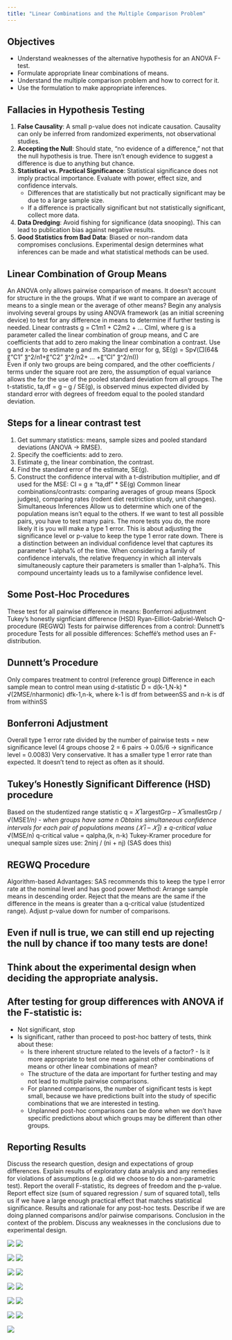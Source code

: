 ```yaml
---
title: "Linear Combinations and the Multiple Comparison Problem"
---
```


## Objectives
- Understand weaknesses of the alternative hypothesis for an ANOVA F-test.
- Formulate appropriate linear combinations of means.
- Understand the multiple comparison problem and how to correct for it.
- Use the formulation to make appropriate inferences.


## Fallacies in Hypothesis Testing
1. **False Causality**: A small p-value does not indicate causation. Causality can only be inferred from randomized experiments, not observational studies.
2. **Accepting the Null**: Should state, “no evidence of a difference,” not that the null hypothesis is true. There isn't enough evidence to suggest a difference is due to anything but chance. 
3. **Statistical vs. Practical Significance**: Statistical significance does not imply practical importance. Evaluate with power, effect size, and confidence intervals.  
   - Differences that are statistically but not practically significant may be due to a large sample size.  
   - If a difference is practically significant but not statistically significant, collect more data.
4. **Data Dredging**: Avoid fishing for significance (data snooping). This can lead to publication bias against negative results.
5. **Good Statistics from Bad Data**: Biased or non-random data compromises conclusions. Experimental design determines what inferences can be made and what statistical methods can be used.


## Linear Combination of Group Means
An ANOVA only allows pairwise comparison of means. It doesn’t account for structure in the the groups. What if we want to compare an average of means to a single mean or the average of other means?
Begin any analysis involving several groups by using ANOVA framework (as an initial screening device) to test for any difference in means to determine if further testing is needed.
Linear contrasts
g = C1m1 + C2m2 + … CImI, where g is a parameter called the linear combination of group means, and C are coefficients that add to zero making the linear combination a contrast.
Use g and x-bar to estimate g and m.
Standard error for g, SE(g) = Sp√(□(64&〖"C1" 〗^2/n1+〖"C2" 〗^2/n2+ … +〖"CI" 〗^2/nI))  
Even if only two groups are being compared, and the other coefficients / terms under the square root are zero, the assumption of equal variance allows the for the use of the pooled standard deviation from all groups.
The t-statistic, ta,df = g – g / SE(g), is observed minus expected divided by standard error with degrees of freedom equal to the pooled standard deviation.


## Steps for a linear contrast test
1. Get summary statistics: means, sample sizes and pooled standard deviations (ANOVA -> RMSE).
2. Specify the coefficients: add to zero.
3. Estimate g, the linear combination, the contrast.
4. Find the standard error of the estimate, SE(g).
5. Construct the confidence interval with a t-distribution multiplier, and df used for the MSE: CI = g ± "ta,df" * SE(g)
Common linear combinations/contrasts: comparing averages of group means (Spock judges), comparing rates (rodent diet restriction study, unit changes).
Simultaneous Inferences
Allow us to determine which one of the population means isn’t equal to the others. If we want to test all possible pairs, you have to test many pairs. The more tests you do, the more likely it is you will make a type 1 error.
This is about adjusting the significance level or p-value to keep the type 1 error rate down.
There is a distinction between an individual confidence level that captures its parameter 1-alpha% of the time. When considering a family of confidence intervals, the relative frequency in which all intervals simultaneously capture their parameters is smaller than 1-alpha%. This compound uncertainty leads us to a familywise confidence level.


## Some Post-Hoc Procedures
These test for all pairwise difference in means:
Bonferroni adjustment
Tukey’s honestly signficiant difference (HSD)
Ryan-Eilliot-Gabriel-Welsch Q-procedure (REGWQ)
Tests for pairwise differences from a control:  Dunnett’s procedure
Tests for all possible differences:  Scheffé’s method uses an F-distribution.


## Dunnett’s Procedure
Only compares treatment to control (reference group)
Difference in each sample mean to control mean using d-statistic
D = d(k-1,N-k) * √(2MSE/nharmonic)
dfk-1,n-k, where k-1 is df from betweenSS and n-k is df from withinSS


## Bonferroni Adjustment
Overall type 1 error rate divided by the number of pairwise tests = new significance level (4 groups choose 2 = 6 pairs -> 0.05/6 -> significance level = 0.0083)
Very conservative. It has a smaller type 1 error rate than expected. It doesn’t tend to reject as often as it should.


## Tukey’s Honestly Significant Difference (HSD) procedure
Based on the studentized range statistic
q = 𝑋 ̅largestGrp – 𝑋 ̅smallestGrp / √(MSE*1/n) - when groups have same n 
Obtains simultaneous confidence intervals for each pair of populations means (𝑋 ̅i – 𝑋 ̅j) ± q-critical value * √(MSE/n)
q-critical value = qalpha,(k, n-k)
Tukey-Kramer procedure for unequal sample sizes use: 2ninj / (ni + nj) (SAS does this)


## REGWQ Procedure
Algorithm-based
Advantages: SAS recommends this to keep the type I error rate at the nominal level and has good power
Method:  Arrange sample means in descending order. Reject that the means are the same if the difference in the means is greater than a q-critical value (studentized range). Adjust p-value down for number of comparisons.


## Even if null is true, we can still end up rejecting the null by chance if too many tests are done!
## Think about the experimental design when deciding the appropriate analysis.
## After testing for group differences with ANOVA if the F-statistic is:
- Not significant, stop
- Is significant, rather than proceed to post-hoc battery of tests, think about these: 
  - Is there inherent structure related to the levels of a factor?   - Is it more appropriate to test one mean against other combinations of means or other linear combinations of mean?
  - The structure of the data are important for further testing and may not lead to multiple pairwise comparisons.
  - For planned comparisons, the number of significant tests is kept small, because we have predictions built into the study of specific combinations that we are interested in testing.
  - Unplanned post-hoc comparisons can be done when we don’t have specific predictions about which groups may be different than other groups.

## Reporting Results
Discuss the research question, design and expectations of group differences.
Explain results of exploratory data analysis and any remedies for violations of assumptions (e.g. did we choose to do a non-parametric test).
Report the overall F-statistic, its degrees of freedom and the p-value.
Report effect size (sum of squared regression / sum of squared total), tells us if we have a large enough practical effect that matches statistical significance.
Results and rationale for any post-hoc tests. Describe if we are doing planned comparisons and/or pairwise comparisons.
Conclusion in the context of the problem.
Discuss any weaknesses in the conclusions due to experimental design.


::: {#contrastExample layout-ncol=2}

![](images/notes_7_1_exHandicapContrast_1.png){}
![](images/notes_7_2_exHandicapContrast_2.png){}

![](images/notes_7_3_exHandicapContrast_3.png){}
![](images/notes_7_4_exHandicapContrast_4.png){}

![](images/notes_7_5_exHandicapContrast_5.png){}
![](images/notes_7_6_exHandicapContrast_6.png){}

![](images/notes_7_7_exHandicapContrast_7.png){}
![](images/notes_7_8_theoryOfBonferroni_1.png){}

![](images/notes_7_9_exMultipleComparison_1.png){}
![](images/notes_7_10_exMultipleComparison_2.png){}

![](images/notes_7_11_exMultipleComparison_3.png){}
![](images/notes_7_12_exMultipleComparison_4.png){}

![](images/notes_7_13_exMultipleComparison_5.png){}
:::

